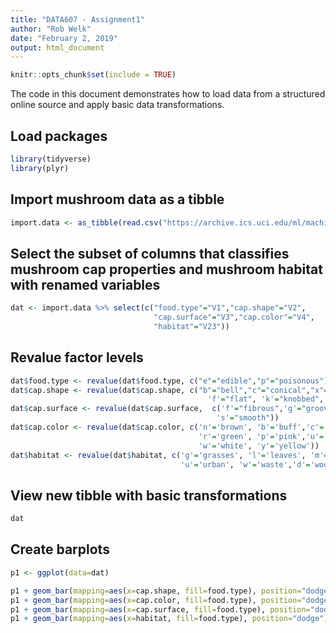 ---
title: "DATA607 - Assignment1"
author: "Rob Welk"
date: "February 2, 2019"
output: html_document
---


```{r setup, include=FALSE}
knitr::opts_chunk$set(include = TRUE)
```
The code in this document demonstrates how to load data from a structured online source and apply basic data transformations.

## **Load packages** 
```{r Load_packages, message=F}
library(tidyverse)
library(plyr)
```


## **Import mushroom data as a tibble**

```{r import_from_source}
import.data <- as_tibble(read.csv("https://archive.ics.uci.edu/ml/machine-learning-databases/mushroom/agaricus-lepiota.data", header = F))
```

## **Select the subset of columns that classifies mushroom cap properties and mushroom habitat with renamed variables**

```{r select_rename, include=TRUE}
dat <- import.data %>% select(c("food.type"="V1","cap.shape"="V2", 
                                "cap.surface"="V3","cap.color"="V4",
                                "habitat"="V23"))
```

## **Revalue factor levels**

```{r revalue_factors_levels}


dat$food.type <- revalue(dat$food.type, c("e"="edible","p"="poisonous"))
dat$cap.shape <- revalue(dat$cap.shape, c("b"="bell","c"="conical","x"="convex",
                                            'f'="flat", 'k'="knobbed",'s'="sunken")) 
dat$cap.surface <- revalue(dat$cap.surface,  c('f'="fibrous",'g'="grooves", 'y'="scaly", 
                                              's'="smooth"))
dat$cap.color <- revalue(dat$cap.color, c('n'='brown', 'b'='buff','c'='cinnamon','g'='gray',
                                          'r'='green', 'p'='pink','u'='purple','e'='red',
                                          'w'='white', 'y'='yellow'))
dat$habitat <- revalue(dat$habitat, c('g'='grasses', 'l'='leaves', 'm'='meadows','p'='paths',
                                      'u'='urban', 'w'='waste','d'='woods'))
```

## **View new tibble with basic transformations**
```{r show_tibble, echo=FALSE}
dat
```

## **Create barplots**
```{r ggplot_barplots}
p1 <- ggplot(data=dat) 

p1 + geom_bar(mapping=aes(x=cap.shape, fill=food.type), position="dodge")
p1 + geom_bar(mapping=aes(x=cap.color, fill=food.type), position="dodge")
p1 + geom_bar(mapping=aes(x=cap.surface, fill=food.type), position="dodge")
p1 + geom_bar(mapping=aes(x=habitat, fill=food.type), position="dodge")
```


